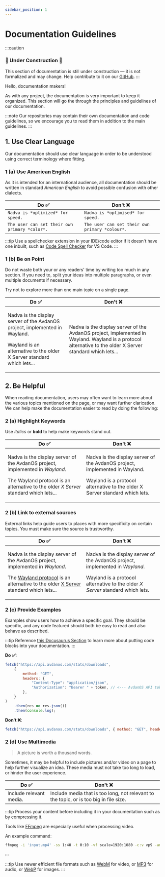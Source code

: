 ```yaml
---
sidebar_position: 1
---
```

# Documentation Guidelines

:::caution

### 🚧 Under Construction 🚧

This section of documentation is still under construction — it is not formalized and may change.
Help contribute to it on our [GitHub](https://github.com/Avdan-OS/docsite/docs/meta/contributing/documentation.md).
:::

Hello, documentation makers!

As with any project, the documentation is very important to keep it organized.
This section will go the through the principles and guidelines of our documentation.

:::note
Our repositories may contain their own documentation and code guidelines, so
we encourage you to read them in addition to the main guidelines.
:::

## 1. Use Clear Language

Our documentation should use clear language in order to be understood
using correct terminology where fitting.

### 1 (a) Use American English

As it is intended for an international audience, all documentation should be written
in standard *American English* to avoid possible confusion with other dialects.

| Do ✅ | Don't ❌ |
| ----- | --------- |
| `Nadva is *optimized* for speed.` | `Nadva is *optimised* for speed.` |
| `The user can set their own primary *color*.` | `The user can set their own primary *colour*.` |

:::tip
Use a spellchecker extension in your IDE/code editor if it doesn't have one inbuilt, such as [Code Spell Checker](https://marketplace.visualstudio.com/items?itemName=streetsidesoftware.code-spell-checker) for VS Code.
:::

### 1 (b) Be on Point

Do not waste both your or any readers' time by writing too much in any section.
If you need to, split your ideas into multiple paragraphs, or even multiple documents if necessary.

Try not to explore more than one main topic on a single page.

<table>
    <thead>
        <tr>
            <th>Do ✅</th>
            <th>Don't ❌</th>
        </tr>
    </thead>
    <tbody>
        <tr>
            <td>
                <p>Nadva is the display server of the AvdanOS project, implemented in Wayland.</p>
                <p>Wayland is an alternative to the older X Server standard which lets...</p>
            </td>
            <td>
                <p> Nadva is the display server of the AvdanOS project, implemented in Wayland. Wayland is a protocol alternative to the older X Server standard which lets...</p>
            </td>
        </tr>
    </tbody>
</table>

## 2. Be Helpful
When reading documentation, users may often want to learn more about the
various topics mentioned on the page, or may want further clarication. We can help make the documentation
easier to read by doing the following:

### 2 (a) Highlight Keywords
Use *italics* or **bold** to help make keywords stand out.

<table>
    <thead>
        <tr>
            <th>Do ✅</th>
            <th>Don't ❌</th>
        </tr>
    </thead>
    <tbody>
        <tr>
            <td>
                <p>Nadva is the display server of the AvdanOS project, implemented in <i>Wayland</i>.</p>
                <p>The Wayland protocol is an alternative to the older <i>X Server</i> standard which lets...</p>
            </td>
            <td>
                <p>Nadva is the display server of the AvdanOS project, implemented in Wayland.</p>
                <p>Wayland is a protocol alternative to the older X Server standard which lets.</p>
            </td>
        </tr>
    </tbody>
</table>

### 2 (b) Link to external sources
External links help guide users to places with more specificity on certain topics.
You must make sure the source is trustworthy.

<table>
    <thead>
        <tr>
            <th>Do ✅</th>
            <th>Don't ❌</th>
        </tr>
    </thead>
    <tbody>
        <tr>
            <td>
                <p>Nadva is the display server of the AvdanOS project, implemented in <i>Wayland</i>.</p>
                <p>The <a href="https://wayland.freedesktop.org/">Wayland protocol</a> is an alternative to the older <a href="https://www.x.org/wiki/">X Server</a> standard which lets...</p>
            </td>
            <td>
                <p>Nadva is the display server of the AvdanOS project, implemented in <i>Wayland</i>.</p>
                <p>Wayland is a protocol alternative to the older <i>X Server</i> standard which lets.</p>
            </td>
        </tr>
    </tbody>
</table>

### 2 (c) Provide Examples
Examples show users how to achieve a specific goal. They should be specific, and any code featured should both be easy to read and also behave as described.

:::tip
Reference [this Docusaurus Section](https://docusaurus.io/docs/markdown-features/code-blocks) to learn more about putting code blocks into your documentation.
:::

**Do ✅**:

```js title="Stats API — Get the number of AvdanOS downloads"
fetch("https://api.avdanos.com/stats/downloads",
    {
        method: "GET",
        headers: {
            "Content-Type": "application/json",
            "Authorization": "Bearer " + token, // <--- AvdanOS API token
        },
    }
)
    .then(res => res.json())
    .then(console.log);
```

**Don't ❌**:

```js
fetch("https://api.avdanos.com/stats/downloads", { method: "GET", headers: { "Content-Type": "application/json", "Authorization": "Bearer " + token, /* <--- AvdanOS API token */ },}).then(res => res.json()).then(console.log);
```

### 2 (d) Use Multimedia
> A picture is worth a thousand words.

Sometimes, it may be helpful to include pictures and/or video on a page to help further visualize an idea.
These media must not take too long to load, or hinder the user experience.

| Do ✅ | Don't ❌ |
| ----- | --------- |
| Include relevant media. | Include media that is too long, not relevant to the topic, or is too big in file size. |

:::tip
Process your content before including it in your documentation such as by compressing it.

Tools like [FFmpeg](https://ffmpeg.org/) are especially useful when processing video.

An example command:
```bash title="Take 1:40 to 1:50 of input.mp4, remove audio, and compress the clip to WEBM."
ffmpeg -i 'input.mp4' -ss 1:40 -t 0:10 -vf scale=1920:1080 -c:v vp9 -an output.webm
```
:::

:::tip
Use newer efficient file formats such as [WebM](https://en.wikipedia.org/wiki/WebM) for video, or [MP3](https://en.wikipedia.org/wiki/MP3) for audio, or [WebP](https://en.wikipedia.org/wiki/WebP) for images.
:::